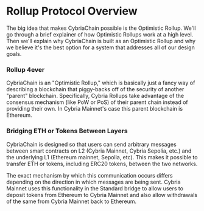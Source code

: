 # Rollup Protocol Overview

The big idea that makes CybriaChain possible is the Optimistic Rollup. We'll go through a brief explainer of how Optimistic Rollups work at a high level. Then we'll explain why CybriaChain is built as an Optimistic Rollup and why we believe it's the best option for a system that addresses all of our design goals.

### Rollup 4ever
CybriaChain is an "Optimistic Rollup," which is basically just a fancy way of describing a blockchain that piggy-backs off of the security of another "parent" blockchain. Specifically, Cybria Rollups take advantage of the consensus mechanism (like PoW or PoS) of their parent chain instead of providing their own. In Cybria Mainnet's case this parent blockchain is Ethereum.

### Bridging ETH or Tokens Between Layers
CybriaChain is designed so that users can send arbitrary messages between smart contracts on L2 (Cybria Mainnet, Cybria Sepolia, etc.) and the underlying L1 (Ethereum mainnet, Sepolia, etc). This makes it possible to transfer ETH or tokens, including ERC20 tokens, between the two networks. 

The exact mechanism by which this communication occurs differs depending on the direction in which messages are being sent. Cybria Mainnet uses this functionality in the Standard bridge to allow users to deposit tokens from Ethereum to Cybria Mainnet and also allow withdrawals of the same from Cybria Mainnet back to Ethereum.